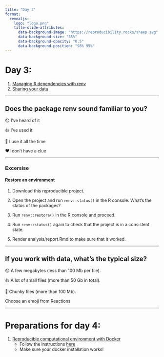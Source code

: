 ```yaml
---
title: "Day 3"
format: 
  revealjs:
    logo: "logo.png"
    title-slide-attributes:
      data-background-image: "https://reproducibility.rocks/sheep.svg"
      data-background-size: "35%"
      data-background-opacity: "0.5" 
      data-background-position: "98% 95%"
---
```


# Day 3:

1.  [Managing R dependencies with renv](/materials/day3/01-renv/)
2.  [Sharing your data](/materials/day3/02-data/)


---

## Does the package renv sound familiar to you? 

😯 I've heard of it

👍 I've used it

👏 I use it all the time

❤️I don't have a clue

---- 

### Excersise 

#### Restore an environment

1. Download this reproducible project.

2. Open the project and run `renv::status()` in the R console. What’s the status of the packages?

3. Run `renv::restore()` in the R console and proceed.

4. Run `renv::status()` again to check that the project is in a consistent state.

5. Render analysis/report.Rmd to make sure that it worked.

----

## If you work with data, what’s the typical size?


😯 A few megabytes (less than 100 Mb per file).

👍 A lot of small files (more than 50 Gb in total).

👏 Chunky files (more than 100 Mb).


Choose an emoji from Reactions

---

# Preparations for day 4:

1.  [Reproducible computational environment with Docker](/materials/day4/01-docker/)
    - Follow the instructions [here](https://docs.docker.com/get-docker/)
    - Make sure your docker installation works!


